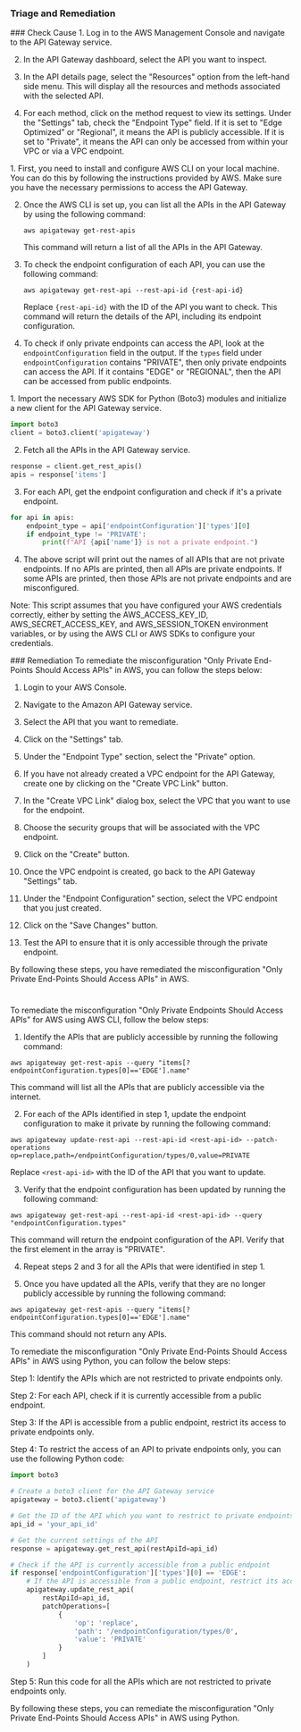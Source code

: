 
### Triage and Remediation
<Tabs>

<Tab title='Cause'>
### Check Cause
<AccordionGroup>
<Accordion title='Using Console' defaultOpen='true'>
1. Log in to the AWS Management Console and navigate to the API Gateway service.

2. In the API Gateway dashboard, select the API you want to inspect.

3. In the API details page, select the "Resources" option from the left-hand side menu. This will display all the resources and methods associated with the selected API.

4. For each method, click on the method request to view its settings. Under the "Settings" tab, check the "Endpoint Type" field. If it is set to "Edge Optimized" or "Regional", it means the API is publicly accessible. If it is set to "Private", it means the API can only be accessed from within your VPC or via a VPC endpoint.
</Accordion>

<Accordion title='Using CLI'>
1. First, you need to install and configure AWS CLI on your local machine. You can do this by following the instructions provided by AWS. Make sure you have the necessary permissions to access the API Gateway.

2. Once the AWS CLI is set up, you can list all the APIs in the API Gateway by using the following command:

   ```
   aws apigateway get-rest-apis
   ```
   This command will return a list of all the APIs in the API Gateway.

3. To check the endpoint configuration of each API, you can use the following command:

   ```
   aws apigateway get-rest-api --rest-api-id {rest-api-id}
   ```
   Replace `{rest-api-id}` with the ID of the API you want to check. This command will return the details of the API, including its endpoint configuration.

4. To check if only private endpoints can access the API, look at the `endpointConfiguration` field in the output. If the `types` field under `endpointConfiguration` contains "PRIVATE", then only private endpoints can access the API. If it contains "EDGE" or "REGIONAL", then the API can be accessed from public endpoints.
</Accordion>

<Accordion title='Using Python'>
1. Import the necessary AWS SDK for Python (Boto3) modules and initialize a new client for the API Gateway service. 

```python
import boto3
client = boto3.client('apigateway')
```

2. Fetch all the APIs in the API Gateway service. 

```python
response = client.get_rest_apis()
apis = response['items']
```

3. For each API, get the endpoint configuration and check if it's a private endpoint. 

```python
for api in apis:
    endpoint_type = api['endpointConfiguration']['types'][0]
    if endpoint_type != 'PRIVATE':
        print(f"API {api['name']} is not a private endpoint.")
```

4. The above script will print out the names of all APIs that are not private endpoints. If no APIs are printed, then all APIs are private endpoints. If some APIs are printed, then those APIs are not private endpoints and are misconfigured.

Note: This script assumes that you have configured your AWS credentials correctly, either by setting the AWS_ACCESS_KEY_ID, AWS_SECRET_ACCESS_KEY, and AWS_SESSION_TOKEN environment variables, or by using the AWS CLI or AWS SDKs to configure your credentials.
</Accordion>

</AccordionGroup>
</Tab>
<Tab title='Remediation'>
### Remediation

<AccordionGroup>
<Accordion title='Using Console' defaultOpen='true'>
To remediate the misconfiguration "Only Private End-Points Should Access APIs" in AWS, you can follow the steps below:

1. Login to your AWS Console.

2. Navigate to the Amazon API Gateway service.

3. Select the API that you want to remediate.

4. Click on the "Settings" tab.

5. Under the "Endpoint Type" section, select the "Private" option.

6. If you have not already created a VPC endpoint for the API Gateway, create one by clicking on the "Create VPC Link" button.

7. In the "Create VPC Link" dialog box, select the VPC that you want to use for the endpoint.

8. Choose the security groups that will be associated with the VPC endpoint.

9. Click on the "Create" button.

10. Once the VPC endpoint is created, go back to the API Gateway "Settings" tab.

11. Under the "Endpoint Configuration" section, select the VPC endpoint that you just created.

12. Click on the "Save Changes" button.

13. Test the API to ensure that it is only accessible through the private endpoint.

By following these steps, you have remediated the misconfiguration "Only Private End-Points Should Access APIs" in AWS.

#
</Accordion>

<Accordion title='Using CLI'>
To remediate the misconfiguration "Only Private Endpoints Should Access APIs" for AWS using AWS CLI, follow the below steps:

1. Identify the APIs that are publicly accessible by running the following command:

```
aws apigateway get-rest-apis --query "items[?endpointConfiguration.types[0]=='EDGE'].name"
```

This command will list all the APIs that are publicly accessible via the internet.

2. For each of the APIs identified in step 1, update the endpoint configuration to make it private by running the following command:

```
aws apigateway update-rest-api --rest-api-id <rest-api-id> --patch-operations op=replace,path=/endpointConfiguration/types/0,value=PRIVATE
```

Replace `<rest-api-id>` with the ID of the API that you want to update.

3. Verify that the endpoint configuration has been updated by running the following command:

```
aws apigateway get-rest-api --rest-api-id <rest-api-id> --query "endpointConfiguration.types"
```

This command will return the endpoint configuration of the API. Verify that the first element in the array is "PRIVATE".

4. Repeat steps 2 and 3 for all the APIs that were identified in step 1.

5. Once you have updated all the APIs, verify that they are no longer publicly accessible by running the following command:

```
aws apigateway get-rest-apis --query "items[?endpointConfiguration.types[0]=='EDGE'].name"
```

This command should not return any APIs.
</Accordion>

<Accordion title='Using Python'>
To remediate the misconfiguration "Only Private End-Points Should Access APIs" in AWS using Python, you can follow the below steps:

Step 1: Identify the APIs which are not restricted to private endpoints only.

Step 2: For each API, check if it is currently accessible from a public endpoint.

Step 3: If the API is accessible from a public endpoint, restrict its access to private endpoints only.

Step 4: To restrict the access of an API to private endpoints only, you can use the following Python code:

```python
import boto3

# Create a boto3 client for the API Gateway service
apigateway = boto3.client('apigateway')

# Get the ID of the API which you want to restrict to private endpoints only
api_id = 'your_api_id'

# Get the current settings of the API
response = apigateway.get_rest_api(restApiId=api_id)

# Check if the API is currently accessible from a public endpoint
if response['endpointConfiguration']['types'][0] == 'EDGE':
    # If the API is accessible from a public endpoint, restrict its access to private endpoints only
    apigateway.update_rest_api(
        restApiId=api_id,
        patchOperations=[
            {
                'op': 'replace',
                'path': '/endpointConfiguration/types/0',
                'value': 'PRIVATE'
            }
        ]
    )
```

Step 5: Run this code for all the APIs which are not restricted to private endpoints only.

By following these steps, you can remediate the misconfiguration "Only Private End-Points Should Access APIs" in AWS using Python.
</Accordion>

</AccordionGroup>
</Tab>
</Tabs>
